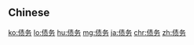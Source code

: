 {{also|債務}}
==Chinese==
{{zh-see|債務}}

[[ko:债务]]
[[lo:债务]]
[[hu:债务]]
[[mg:债务]]
[[ja:债务]]
[[chr:债务]]
[[zh:债务]]